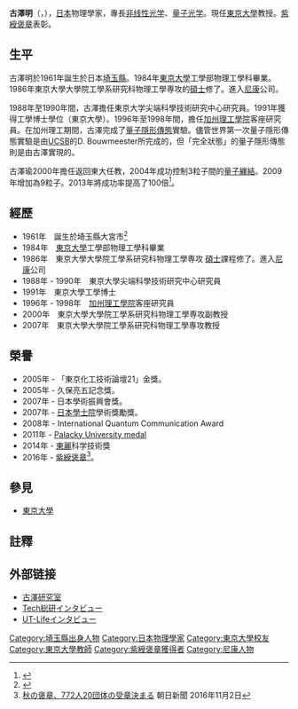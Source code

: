 {{Infobox scientist
|name              = 古澤明<br><small>古澤 明（ふるさわ あきら）</small>
|image             = Replace this image male.svg <!-- only free-content images are allowed for depicting living people - see [[WP:NONFREE|WP:NONFREE]] -->
|image_size        = 
|caption           = 
|birth_date        = {{birth date and age|1961|12|1}}
|birth_place       = [[日本|日本]][[埼玉縣|埼玉縣]][[大宮市|大宮市]]（現[[埼玉市|埼玉市]]）
|death_date        = 
|death_place       = 
|residence         = 
|nationality       = {{JPN}}
|ethnicity         = 
|fields            = [[物理學|物理學]]
|workplaces        = [[尼康|尼康]]<br>[[東京大學|東京大學]]
|alma_mater        = [[東京大學|東京大學]]
|doctoral_advisor  = 
|doctoral_students = 
|known_for         = [[量子隱形傳態|量子隱形傳態]]
|awards            = 久保亮五記念獎 (2005)<br>日本學術振興會獎 (2007)<br>[[日本學士院|日本學士院]]學術獎勵獎 (2007)<br>International Quantum Communication Award (2008)<br>[[紫綬褒章|紫綬褒章]] (2016)
|religion          =
|signature         =  <!--(filename only)-->
|footnotes         = 
}}
{{Japanese
| japanese = 古澤 明
| kana = ふるさわ あきら
| romaji = Furusawa Akira
}}
'''古澤明'''（{{jpn|j=古澤 明|hg=ふるさわ あきら|rm=Furusawa Akira|f=h}}，{{bd|1961年|12月1日|||Furusawa Akira}}），[[日本|日本]]物理學家，專長[[非线性光学|非线性光学]]、[[量子光学|量子光学]]。現任[[東京大學|東京大學]]教授。[[紫綬褒章|紫綬褒章]]表彰。

== 生平 ==
古澤明於1961年誕生於日本[[埼玉縣|埼玉縣]]。1984年[[東京大學|東京大學]]工學部物理工學科畢業。1986年東京大學大學院工學系研究科物理工學専攻的[[碩士|碩士]]修了。進入[[尼康|尼康]]公司。

1988年至1990年間，古澤擔任東京大学尖端科學技術研究中心研究員。1991年獲得工學博士學位（東京大學）。1996年至1998年間，擔任[[加州理工學院|加州理工學院]]客座研究員。在加州理工期間，古澤完成了[[量子隱形傳態|量子隱形傳態]]實驗。儘管世界第一次量子隱形傳態實驗是由[[UCSB|UCSB]]的D. Bouwmeester所完成的，但「完全狀態」的量子隱形傳態則是由古澤實現的。

古澤瑜2000年擔任返回東大任教，2004年成功控制3粒子間的[[量子纏結|量子纏結]]。2009年增加為9粒子。2013年將成功率提高了100倍<ref>{{Cite web |url=http://www.yomiuri.co.jp/science/news/20130815-OYT1T00283.htm |title=完全な「量子テレポーテーション」に初めて成功 |access-date=2014-06-05 |archive-date=2013-08-18 |archive-url=https://web.archive.org/web/20130818082417/http://www.yomiuri.co.jp/science/news/20130815-OYT1T00283.htm |dead-url=no }}</ref>。

== 經歷 ==
*1961年　誕生於埼玉縣大宮市<ref>{{Cite web |url=http://info.linkclub.or.jp/nl/2005_01/future2.html |title=関係性の未来 |access-date=2014-06-05 |archive-date=2019-05-21 |archive-url=https://web.archive.org/web/20190521172201/https://info.linkclub.or.jp/nl/2005_01/future2.html |dead-url=no }}</ref>
*1984年　[[東京大學|東京大學]]工學部物理工學科畢業
*1986年　東京大學大學院工學系研究科物理工學専攻 [[碩士|碩士]]課程修了。進入[[尼康|尼康]]公司
*1988年 - 1990年　東京大學尖端科學技術研究中心研究員
*1991年　東京大學工學博士
*1996年 - 1998年　[[加州理工學院|加州理工學院]]客座研究員
*2000年　東京大學大學院工學系研究科物理工學専攻副教授
*2007年　東京大學大學院工學系研究科物理工學専攻教授

==榮譽==
* 2005年 - 「東京化工技術論壇21」金獎。
* 2005年 - 久保亮五記念獎。
* 2007年 - 日本學術振興會獎。
* 2007年 - [[日本學士院|日本學士院]]學術獎勵獎。
* 2008年 - International Quantum Communication Award
* 2011年 - [[帕拉茨基大學|Palacky University medal]]
* 2014年 - [[東麗|東麗]]科学技術獎
* 2016年 - [[紫綬褒章|紫綬褒章]]<ref name="asahi">[http://www.asahi.com/articles/ASJB04V54JB0UTFK00B.html 秋の褒章、772人20団体の受章決まる] {{Wayback|url=http://www.asahi.com/articles/ASJB04V54JB0UTFK00B.html |date=20161105062129 }} 朝日新聞 2016年11月2日</ref>。

== 參見 ==
*[[東京大學|東京大學]]

==註釋==
{{reflist}}

==外部链接==
*[http://www.alice.t.u-tokyo.ac.jp/ 古澤研究室] {{Wayback|url=http://www.alice.t.u-tokyo.ac.jp/ |date=20200626220818 }}
*[http://rikunabi-next.yahoo.co.jp/tech/docs/ct_s03600.jsp?p=001046 Tech総研インタビュー]{{Dead link}}
*[https://web.archive.org/web/20140326095007/http://ut-life.net/people/a.furusawa/ UT-Lifeインタビュー]

{{DEFAULTSORT:Furusawa Akira}}
[[Category:埼玉縣出身人物|Category:埼玉縣出身人物]]
[[Category:日本物理學家|Category:日本物理學家]]
[[Category:東京大學校友|Category:東京大學校友]]
[[Category:東京大學教師|Category:東京大學教師]]
[[Category:紫綬褒章獲得者|Category:紫綬褒章獲得者]]
[[Category:尼康人物|Category:尼康人物]]
